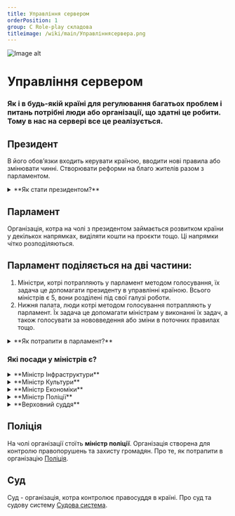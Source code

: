 ```yaml
---
title: Управління сервером
orderPosition: 1
group: C Role-play складова
titleimage: /wiki/main/Управліннясервера.png
---
```


<img src='/wiki/main/Управліннясервера1.png' width={500} height={500} className="topimage" alt="Image alt" />

# Управління сервером

### Як і в будь-якій країні для регулювання багатьох проблем і питань потрібні люди або організації, що здатні це робити. Тому в нас на сервері все це реалізується.

## Президент

В його обов’язки входить керувати країною, вводити нові правила або змінювати чинні. Створювати реформи на благо жителів разом з парламентом.

<details>
<summary>**Як стати президентом?**</summary>

    На посаду можна потрапити лише методом голосування.
Кандидати створюють передвиборчу кампанію та до голосування можуть агітувати гравців голосувати за себе чи будь-кого іншого. В назначений день буде голосування, та в разі потреби 2 тур серед кандидатів в наступний день. Президент обирається на термін у 3 тижні. Посаду можна обіймати не більше 2-х термінів.
</details>

## Парламент

Організація, котра на чолі з президентом займається розвитком країни у декількох напрямках, виділяти кошти на проєкти тощо. Ці напрямки чітко розподіляються.

## Парламент поділяється на дві частини:

1. Міністри, котрі потрапляють у парламент методом голосування, їх задача це допомагати президенту в управлінні країною. Всього міністрів є 5, вони розділені під свої галузі роботи.
2. Нижня палата, люди котрі методом голосування потрапляють у парламент. Їх задача це допомагати міністрам у виконанні їх задач, а також голосувати за нововведення або зміни в поточних правилах тощо.

<details>
<summary> **Як потрапити в парламент?**</summary>

Щоб потрапити у **верхню палату**(тобто стати міністром) потрібно заповнити свою передвиборчу кампанію (бажано на [notion.so](http://notion.so) для зручності) та відправити президенту, або адміністрації(на випадок, якщо президента не було ще обрано, або інші випадки), після чого президент виставить кандидатуру для голосування до народу. Термін голосування складає 1 день.
На відміну від президента, вибори у парламент проходять кожні 2 тижні. Але система трохи інша, у виборців є такі варіанти до голосування:

   1. Я за те, щоб міністри залишилися
   2. Я проти усіх учасників, потрібні перевибори
   3. Важко відповісти
   4. Потрібно провести перевибори одного/декілька учасників парламенту.
*Єдине виключення це **Верховний суддя**, він є і буде завжди одним з адміністраторів, або модераторів сервера**.** Та **Міністр Поліції** висувається парламентом, він не обирається методом голосування.*

Щоб потрапити у **нижню палату** потрібно заповнити книгу з пером за формою: 1. Нікнейм; 2. Вік (нон рп); 3. Опис детально для чого і чому ви хочете потрапити у парламент, на котру посаду тощо. та підписати її. Після чого покласти у скриню на спавні.
Усі анкети розглядаються спільно міністрами та президентом. Після цього парламент висуває виборців у нижню палату на голосування до народу, якщо людина набирає 12 або більше голосові тоді вона потрапляє в парламент. Термінів в цієї посади нема, але в разі незадоволеності міністрами у виконанні роботи парламентарій може бути виключений з посади.
**Важливо**: подавати анкету, можна лише тоді, коли міністрів уже призначено на посади.

**Координати скрині: невідомі**
</details>


### Які посади у міністрів є?

<details>
<summary> **Міністр Інфраструктури**</summary>

Будує та розвиває спільні проєкти. Хаб у пеклі, основний острів в енді, гілки, спавн або загальні ферми. Міністр Інфраструктури призначає людей для різних завдань, наприклад окремого гравця, який стежить за порядком в енді, або цілий загін, який стежить за гілками в пеклі.
</details>

<details>
<summary> **Міністр Культури** </summary>

Організовує та проводить регулярні івенти на сервері. Міністр Культури організовує події сам, і підтримує інших гравців в організації цього, допомагає їм з рекламою та спонсорує заходи зі скарбниці сервера. Пропагує розвиток РП на сервері.
</details>

<details>
<summary> **Міністр Економіки**</summary>

Керує ринком сервера на спавні. Встановлює вартість на оренду та збирає її. Займається організацією банку та набором банкірів. Відкриває банки у нових містах та стежить, щоб у банкірів був розклад роботи.

</details>

<details>
<summary> **Міністр Поліції**</summary>

Проводить набори до поліції та змінює правила роботи всередині. Міністр контролює поліцію, щоб покарання були справедливими, регулює види покарань та їх обсяг. Поліція стежить порушення правил на сервері й видає покарання. Міністр поліції не встановлює правила сервера, але його завдання зробити так, щоб ці правила дотримувалися. Його призначає президент за згоди парламенту.
</details>

<details>
<summary> **Верховний суддя**</summary>

Організовує та проводить суди. Верховний суддя стежить, щоб суди проводилися справедливо і неупереджено. Призначає прокурорів, адвокатів, присяжних та секретарів. Цю посаду завжди обіймає адміністратор або модератор сервера.
</details>

## Поліція

На чолі організації стоїть **міністр поліції**. Організація створена для контролю правопорушень та захисту громадян. Про те, як потрапити в організацію [Поліція](/wiki/role-play/police).

## Суд

Суд - організація, котра контролює правосуддя в країні. Про суд та судову систему [Судова система](/wiki/role-play/justice_system).
